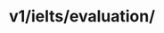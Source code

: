 ---
title: 'v1/ielts/evaluation/'
openapi: 'POST /v1/ielts/evaluation/'
description: "Submit a request for evaluation directly by providing questions and respective answers in a json format. The API generates an evaluation report based on the provided data, and returns an acknowledgment along with an evaluation ID."
---